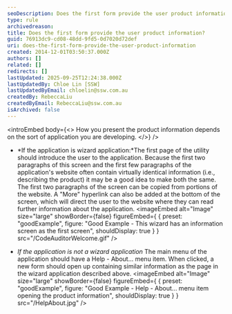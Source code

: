 ```yaml
---
seoDescription: Does the first form provide the user product information?
type: rule
archivedreason:
title: Does the first form provide the user product information?
guid: 76913dc9-cd08-48dd-9fd5-0d7020d72def
uri: does-the-first-form-provide-the-user-product-information
created: 2014-12-01T03:50:37.000Z
authors: []
related: []
redirects: []
lastUpdated: 2025-09-25T12:24:38.000Z
lastUpdatedBy: Chloe Lin [SSW]
lastUpdatedByEmail: chloelin@ssw.com.au
createdBy: RebeccaLiu
createdByEmail: RebeccaLiu@ssw.com.au
isArchived: false
---
```


<introEmbed
  body={<>
How you present the product information depends on the sort of application you are developing.
  </>}
/>
* *If the application is wizard application:*The first page of the utility should introduce the user to the application.
  Because the first two paragraphs of this screen and the first few paragraphs of the application's website often contain virtually identical information (i.e., describing the product) it may be a good idea to make both the same. The first two paragraphs of the screen can be copied from portions of the website.
  A "More" hyperlink can also be added at the bottom of the screen, which will direct the user to the website where they can read further information about the application.
<imageEmbed
  alt="Image"
  size="large"
  showBorder={false}
  figureEmbed={ {
    preset: "goodExample",
    figure: "Good Example - This wizard has an information screen as the first screen",
    shouldDisplay: true
  } }
  src="/CodeAuditorWelcome.gif"
/>

* _If the application is not a wizard application_
  The main menu of the application should have a Help - About... menu item. When clicked, a new form should open up containing similar information as the page in the wizard application described above.
<imageEmbed
  alt="Image"
  size="large"
  showBorder={false}
  figureEmbed={ {
    preset: "goodExample",
    figure: "Good Example - Help - About... menu item opening the product information",
    shouldDisplay: true
  } }
  src="/HelpAbout.jpg"
/>
